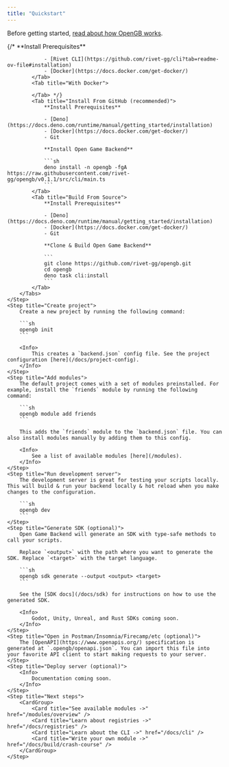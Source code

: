 ```yaml
---
title: "Quickstart"
---
```


Before getting started, [read about how OpenGB works](/introduction#how-opengb-works).

<Steps>
    <Step title="Install Open Game Backend">
        <Tabs>
            {/* <Tab title="With Rivet CLI">
                **Install Prerequisites**

                - [Rivet CLI](https://github.com/rivet-gg/cli?tab=readme-ov-file#installation)
                - [Docker](https://docs.docker.com/get-docker/)
            </Tab>
            <Tab title="With Docker">
                
            </Tab> */}
            <Tab title="Install From GitHub (recommended)">
                **Install Prerequisites**

                - [Deno](https://docs.deno.com/runtime/manual/getting_started/installation)
                - [Docker](https://docs.docker.com/get-docker/)
                - Git

                **Install Open Game Backend**

                ```sh
                deno install -n opengb -fgA https://raw.githubusercontent.com/rivet-gg/opengb/v0.1.1/src/cli/main.ts
                ```
            </Tab>
            <Tab title="Build From Source">
                **Install Prerequisites**

                - [Deno](https://docs.deno.com/runtime/manual/getting_started/installation)
                - [Docker](https://docs.docker.com/get-docker/)
                - Git

                **Clone & Build Open Game Backend**

                ```
                git clone https://github.com/rivet-gg/opengb.git
                cd opengb
                deno task cli:install
                ```
            </Tab>
        </Tabs>
    </Step>
    <Step title="Create project">
        Create a new project by running the following command:

        ```sh
        opengb init
        ```

        <Info>
            This creates a `backend.json` config file. See the project configuration [here](/docs/project-config).
        </Info>
    </Step>
    <Step title="Add modules">
        The default project comes with a set of modules preinstalled. For example, install the `friends` module by running the following command:

        ```sh
        opengb module add friends
        ```

        This adds the `friends` module to the `backend.json` file. You can also install modules manually by adding them to this config.

        <Info>
            See a list of available modules [here](/modules).
        </Info>
    </Step>
    <Step title="Run development server">
        The development server is great for testing your scripts locally. This will build & run your backend locally & hot reload when you make changes to the configuration.

        ```sh
        opengb dev
        ```
    </Step>
    <Step title="Generate SDK (optional)">
        Open Game Backend will generate an SDK with type-safe methods to call your scripts.
        
        Replace `<output>` with the path where you want to generate the SDK. Replace `<target>` with the target language.

        ```sh
        opengb sdk generate --output <output> <target>
        ```

        See the [SDK docs](/docs/sdk) for instructions on how to use the generated SDK.

        <Info>
            Godot, Unity, Unreal, and Rust SDKs coming soon.
        </Info>
    </Step>
    <Step title="Open in Postman/Insomnia/Firecamp/etc (optional)">
        The [OpenAPI](https://www.openapis.org/) specification is generated at `.opengb/openapi.json`. You can import this file into your favorite API client to start making requests to your server.
    </Step>
    <Step title="Deploy server (optional)">
        <Info>
            Documentation coming soon.
        </Info>
    </Step>
    <Step title="Next steps">
        <CardGroup>
            <Card title="See available modules ->" href="/modules/overview" />
            <Card title="Learn about registries ->" href="/docs/registries" />
            <Card title="Learn about the CLI ->" href="/docs/cli" />
            <Card title="Write your own module ->" href="/docs/build/crash-course" />
        </CardGroup>
    </Step>

</Steps>
